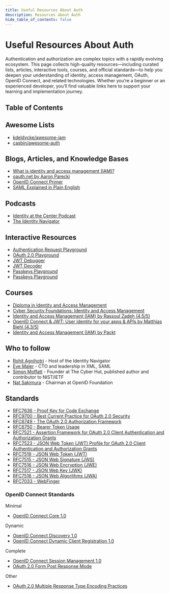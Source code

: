 ```yaml
---
title: Useful Resources About Auth
description: Resources about Auth
hide_table_of_contents: false
---
```



# Useful Resources About Auth

Authentication and authorization are complex topics with a rapidly evolving ecosystem. This page collects high-quality resources—including curated lists, articles, interactive tools, courses, and official standards—to help you deepen your understanding of identity, access management, OAuth, OpenID Connect, and related technologies. Whether you’re a beginner or an experienced developer, you’ll find valuable links here to support your learning and implementation journey.

<h2 id="#toc">Table of Contents</h2>

<TOCInline toc={toc} />

## Awesome Lists

* [kdeldycke/awesome-iam](https://github.com/kdeldycke/awesome-iam)
* [casbin/awesome-auth](https://github.com/casbin/awesome-auth)

## Blogs, Articles, and Knowledge Bases

* [What is identity and access management (IAM)?](https://www.cloudflare.com/learning/access-management/what-is-identity-and-access-management/)
* [oauth.net by Aaron Parecki](https://oauth.net/2/)
* [OpenID Connect Primer](https://developer.okta.com/blog/2017/07/25/oidc-primer-part-1)
* [SAML Explained in Plain English](https://www.onelogin.com/learn/saml])

## Podcasts

* [Identity at the Center Podcast](https://www.identityatthecenter.com/)
* [The Identity Navigator](https://open.spotify.com/show/7neOFxk7hJXh0etO4ubhZB)

## Interactive Resources

* [Authentication Request Playground](https://zitadel.com/playgrounds/oidc)
* [OAuth 2.0 Playground](https://www.oauth.com/playground/)
* [JWT Debugger](http://jwt.io/)
* [JWT Decoder](https://fusionauth.io/dev-tools/jwt-decoder)
* [Passkeys Playground](https://learnpasskeys.io/demo)
* [Passkeys Playground](https://www.passkeys.com/playground)

## Courses

* [Diploma in Identity and Access Management](https://alison.com/courses/identity-and-access-management/content)
* [Cyber Security Foundations: Identity and Access Management](https://www.futurelearn.com/courses/identity-and-access-management-part-1)
* [Identity and Access Management (IAM) by Rassoul Zadeh (4.5/5)](https://www.udemy.com/course/identity-and-access-management-iam/)
* [OpenID Connect & JWT: User identity for your apps & APIs by Matthias Biehl (4.3/5)](https://www.udemy.com/course/openid-connect/)
* [Identity and Access Management (IAM) by Packt](https://www.coursera.org/learn/packt-identify-andaccess-management-iam-oy5r6)

## Who to follow

* [Rohit Agnihotri](https://www.linkedin.com/in/rohit-agnihotri/) - Host of the Identity Navigator
* [Eve Maler](https://www.linkedin.com/in/evemaler/) - CTO and leadership in XML, SAML
* [Simon Moffatt](https://www.linkedin.com/in/simonmoffatt/) - Founder at The Cyber Hut, published author and contributor to NIST/IETF
* [Nat Sakimura](https://www.linkedin.com/in/natsakimura/) - Chairman at OpenID Foundation

## Standards

* [RFC7636 - Proof Key for Code Exchange](https://www.rfc-editor.org/rfc/rfc7636)
* [RFC9700 - Best Current Practice for OAuth 2.0 Security](https://datatracker.ietf.org/doc/html/rfc9700#name-authorization-code-grant)
* [RFC6749 - The OAuth 2.0 Authorization Framework](https://datatracker.ietf.org/doc/html/rfc6749)
* [RFC6750 - Bearer Token Usage](https://datatracker.ietf.org/doc/html/rfc6750)
* [RFC7521 - Assertion Framework for OAuth 2.0 Client Authentication and Authorization Grants](https://datatracker.ietf.org/doc/html/rfc7521)
* [RFC7523 - JSON Web Token (JWT) Profile for OAuth 2.0 Client Authentication and Authorization Grants](https://datatracker.ietf.org/doc/html/rfc7523)
* [RFC7519 - JSON Web Token (JWT)](https://datatracker.ietf.org/doc/html/rfc7519)
* [RFC7515 - JSON Web Signature (JWS)](https://datatracker.ietf.org/doc/html/rfc7515)
* [RFC7516 - JSON Web Encryption (JWE)](https://datatracker.ietf.org/doc/html/rfc7516)
* [RFC7517 - JSON Web Key (JWK)](https://datatracker.ietf.org/doc/html/rfc7517)
* [RFC7518 - JSON Web Algorithms (JWA)](https://datatracker.ietf.org/doc/html/rfc7518)
* [RFC7033 - WebFinger](https://datatracker.ietf.org/doc/html/rfc7033)

### OpenID Connect Standards

Minimal

* [OpenID Connect Core 1.0](https://openid.net/specs/openid-connect-core-1_0.html)

Dynamic

* [OpenID Connect Discovery 1.0](https://openid.net/specs/openid-connect-discovery-1_0.html)
* [OpenID Connect Dynamic Client Registration 1.0](https://openid.net/specs/openid-connect-registration-1_0.html)

Complete

* [OpenID Connect Session Management 1.0](https://openid.net/specs/openid-connect-session-1_0.html)
* [OAuth 2.0 Form Post Response Mode](https://openid.net/specs/oauth-v2-form-post-response-mode-1_0.html)

Other

* [OAuth 2.0 Multiple Response Type Encoding Practices](https://openid.net/specs/oauth-v2-multiple-response-types-1_0.html)
